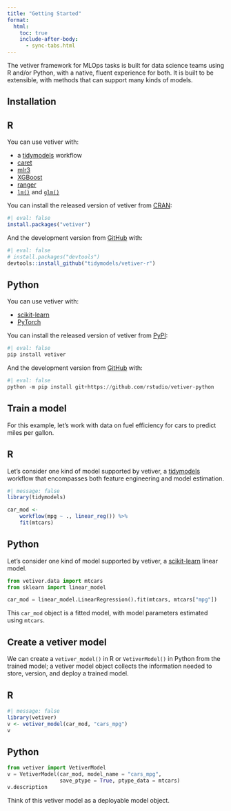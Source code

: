 ```yaml
---
title: "Getting Started"
format:
  html:
    toc: true
    include-after-body:
      - sync-tabs.html
---
```


The vetiver framework for MLOps tasks is built for data science teams using R and/or Python, with a native, fluent experience for both.
It is built to be extensible, with methods that can support many kinds of models.

## Installation

::: panel-tabset
## R

You can use vetiver with:

-   a [tidymodels](https://www.tidymodels.org/) workflow
-   [caret](https://topepo.github.io/caret/)
-   [mlr3](https://mlr3.mlr-org.com/)
-   [XGBoost](https://xgboost.readthedocs.io/en/latest/R-package/)
-   [ranger](https://cran.r-project.org/package=ranger)
-   [`lm()`](https://stat.ethz.ch/R-manual/R-patched/library/stats/html/lm.html) and [`glm()`](https://stat.ethz.ch/R-manual/R-patched/library/stats/html/glm.html)

You can install the released version of vetiver from [CRAN](https://cran.r-project.org/package=vetiver):

```r
#| eval: false
install.packages("vetiver")
```

And the development version from [GitHub](https://github.com/rstudio/vetiver-r) with:

```r
#| eval: false
# install.packages("devtools")
devtools::install_github("tidymodels/vetiver-r")
```

## Python

You can use vetiver with:

-   [scikit-learn](https://scikit-learn.org/)
-   [PyTorch](https://pytorch.org/)

You can install the released version of vetiver from [PyPI](https://pypi.org/project/vetiver/):

```python
#| eval: false
pip install vetiver
```

And the development version from [GitHub](https://github.com/rstudio/vetiver-python) with:

```python
#| eval: false
python -m pip install git+https://github.com/rstudio/vetiver-python
```
:::

## Train a model

For this example, let's work with data on fuel efficiency for cars to predict miles per gallon.

::: panel-tabset
## R

Let's consider one kind of model supported by vetiver, a [tidymodels](https://www.tidymodels.org/) workflow that encompasses both feature engineering and model estimation.

```r
#| message: false
library(tidymodels)

car_mod <-
    workflow(mpg ~ ., linear_reg()) %>%
    fit(mtcars)
```

## Python

Let's consider one kind of model supported by vetiver, a [scikit-learn](https://scikit-learn.org/) linear model.

```python
from vetiver.data import mtcars
from sklearn import linear_model

car_mod = linear_model.LinearRegression().fit(mtcars, mtcars["mpg"])
```
:::

This `car_mod` object is a fitted model, with model parameters estimated using `mtcars`.

## Create a vetiver model

We can create a `vetiver_model()` in R or `VetiverModel()` in Python from the trained model; a vetiver model object collects the information needed to store, version, and deploy a trained model.

::: panel-tabset
## R

```r
#| message: false
library(vetiver)
v <- vetiver_model(car_mod, "cars_mpg")
v
```

## Python

```python
from vetiver import VetiverModel
v = VetiverModel(car_mod, model_name = "cars_mpg", 
                 save_ptype = True, ptype_data = mtcars)
v.description
```
:::

Think of this vetiver model as a deployable model object.
